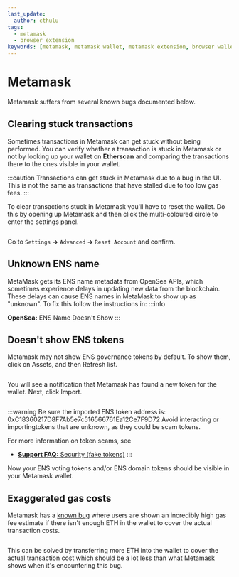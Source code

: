 ```yaml
---
last_update:
  author: cthulu
tags:
  - metamask
  - browser extension
keywords: [metamask, metamask wallet, metamask extension, browser wallet, extension wallet]
---
```


# Metamask
Metamask suffers from several known bugs documented below.

## Clearing stuck transactions
Sometimes transactions in Metamask can get stuck without being performed. You can verify whether a transaction is stuck in Metamask or not by looking up your wallet on <Link to="https://etherscan.io"><b>Etherscan</b></Link> and comparing the transactions there to the ones visible in your wallet.

:::caution
Transactions can get stuck in Metamask due to a bug in the UI. This is not the same as transactions that have stalled due to too low gas fees.
:::

To clear transactions stuck in Metamask you'll have to reset the wallet. Do this by opening up Metamask and then click the multi-coloured circle to enter the settings panel.
<ImageWindow title="Metamask wallet browser extension">
  <p align="center">
    <Image img="/img/metamask-stuck1.webp" width={400}/>
  </p>
</ImageWindow>

Go to `Settings` **→** `Advanced` **→** `Reset Account` and confirm.

## Unknown ENS name
MetaMask gets its ENS name metadata from OpenSea APIs, which sometimes experience delays in updating new data from the blockchain. These delays can cause ENS names in MetaMask to show up as "unknown".
To fix this follow the instructions in:
:::info
<Link to="/faq/marketplaces/opensea#ens-name-doesnt-show">
  <b>OpenSea:</b> ENS Name Doesn't Show
</Link>
:::

## Doesn't show ENS tokens
Metamask may not show ENS governance tokens by default. To show them, click on Assets, and then Refresh list.
<ImageWindow title="Metamask wallet browser extension">
  <p align="center">
    <Image img="/img/metamask-refreshlist.png"/>
  </p>
</ImageWindow>

You will see a notification that Metamask has found a new token for the wallet. Next, click Import.
<ImageWindow title="Metamask wallet browser extension">
  <p align="center">
    <Image img="/img/metamask-unknown3.png"/>
  </p>
</ImageWindow>

:::warning
Be sure the imported ENS token address is: 0xC18360217D8F7Ab5e7c516566761Ea12Ce7F9D72
Avoid interacting or importingtokens that are unknown, as they could be scam tokens.

For more information on token scams, see
 - [**Support FAQ:** Security (fake tokens)](/faq/security#the-fake-token-scam)
:::

Now your ENS voting tokens and/or ENS domain tokens should be visible in your Metamask wallet.

## Exaggerated gas costs
Metamask has a [known bug](https://github.com/MetaMask/metamask-extension/issues/13135) where users are shown an incredibly high gas fee estimate if there isn't enough ETH in the wallet to cover the actual transaction costs.

<ImageWindow title="Metamask wallet browser extension">
  <p align="center">
    <Image img="/img/metamask-exaggerated1.webp"/>
  </p>
</ImageWindow>

This can be solved by transferring more ETH into the wallet to cover the actual transaction cost which should be a lot less than what Metamask shows when it's encountering this bug.

